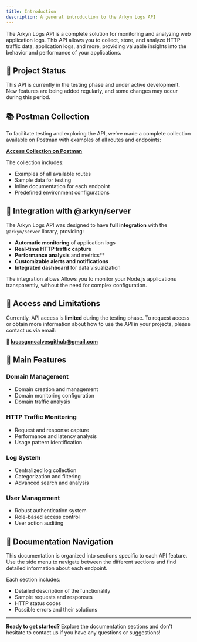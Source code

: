 ```yaml
---
title: Introduction
description: A general introduction to the Arkyn Logs API
---
```


The Arkyn Logs API is a complete solution for monitoring and analyzing web application logs. This API allows you to collect, store, and analyze HTTP traffic data, application logs, and more, providing valuable insights into the behavior and performance of your applications.

## 🚧 Project Status

This API is currently in the testing phase and under active development. New features are being added regularly, and some changes may occur during this period.

## 📚 Postman Collection

To facilitate testing and exploring the API, we've made a complete collection available on Postman with examples of all routes and endpoints:

**[Access Collection on Postman](https://www.postman.com/sancton-dev-team/workspace/arkyn-logs-api)**

The collection includes:

- Examples of all available routes
- Sample data for testing
- Inline documentation for each endpoint
- Predefined environment configurations

## 🔗 Integration with @arkyn/server

The Arkyn Logs API was designed to have **full integration** with the `@arkyn/server` library, providing:

- **Automatic monitoring** of application logs
- **Real-time HTTP traffic capture**
- **Performance analysis** and metrics\*\*
- **Customizable alerts and notifications**
- **Integrated dashboard** for data visualization

The integration allows Allows you to monitor your Node.js applications transparently, without the need for complex configuration.

## 👥 Access and Limitations

Currently, API access is **limited** during the testing phase. To request access or obtain more information about how to use the API in your projects, please contact us via email:

**📧 [lucasgoncalvesgithub@gmail.com](mailto:lucasgoncalvesgithub@gmail.com)**

## 🚀 Main Features

### Domain Management

- Domain creation and management
- Domain monitoring configuration
- Domain traffic analysis

### HTTP Traffic Monitoring

- Request and response capture
- Performance and latency analysis
- Usage pattern identification

### Log System

- Centralized log collection
- Categorization and filtering
- Advanced search and analysis

### User Management

- Robust authentication system
- Role-based access control
- User action auditing

## 📖 Documentation Navigation

This documentation is organized into sections specific to each API feature. Use the side menu to navigate between the different sections and find detailed information about each endpoint.

Each section includes:

- Detailed description of the functionality
- Sample requests and responses
- HTTP status codes
- Possible errors and their solutions

---

**Ready to get started?** Explore the documentation sections and don't hesitate to contact us if you have any questions or suggestions!
